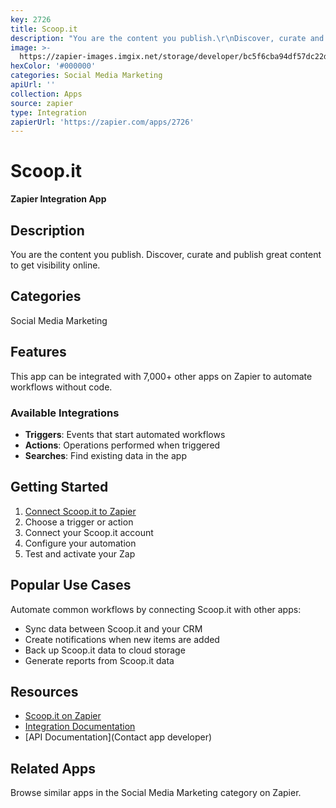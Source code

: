 ```yaml
---
key: 2726
title: Scoop.it
description: "You are the content you publish.\r\nDiscover, curate and publish great content to get visibility online."
image: >-
  https://zapier-images.imgix.net/storage/developer/bc5f6cba94df57dc22d9fd2fb7bd14f2.png?auto=format%2Ccompress&ixlib=python-3.0.0&q=50
hexColor: '#000000'
categories: Social Media Marketing
apiUrl: ''
collection: Apps
source: zapier
type: Integration
zapierUrl: 'https://zapier.com/apps/2726'
---
```

# Scoop.it

**Zapier Integration App**

## Description

You are the content you publish.
Discover, curate and publish great content to get visibility online.

## Categories

Social Media Marketing

## Features

This app can be integrated with 7,000+ other apps on Zapier to automate workflows without code.

### Available Integrations

- **Triggers**: Events that start automated workflows
- **Actions**: Operations performed when triggered
- **Searches**: Find existing data in the app

## Getting Started

1. [Connect Scoop.it to Zapier](https://zapier.com/apps/2726)
2. Choose a trigger or action
3. Connect your Scoop.it account
4. Configure your automation
5. Test and activate your Zap

## Popular Use Cases

Automate common workflows by connecting Scoop.it with other apps:

- Sync data between Scoop.it and your CRM
- Create notifications when new items are added
- Back up Scoop.it data to cloud storage
- Generate reports from Scoop.it data

## Resources

- [Scoop.it on Zapier](https://zapier.com/apps/2726)
- [Integration Documentation](https://zapier.com/apps/2726/integrations)
- [API Documentation](Contact app developer)

## Related Apps

Browse similar apps in the Social Media Marketing category on Zapier.
